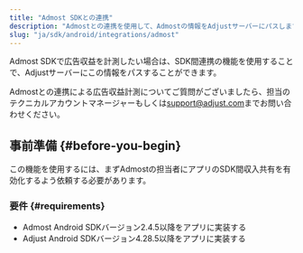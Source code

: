 ```yaml
---
title: "Admost SDKとの連携"
description: "Admostとの連携を使用して、Admostの情報をAdjustサーバーにパスします。"
slug: "ja/sdk/android/integrations/admost"
---
```


Admost SDKで広告収益を計測したい場合は、SDK間連携の機能を使用することで、Adjustサーバーにこの情報をパスすることができます。

<Callout type="note">

Admostとの連携による広告収益計測についてご質問がございましたら、担当のテクニカルアカウントマネージャーもしくは[support@adjust.com](mailto:support@adjust.com)までお問い合わせください。

</Callout>

## 事前準備 {#before-you-begin}

この機能を使用するには、まずAdmostの担当者にアプリのSDK間収入共有を有効化するよう依頼する必要があります。

### 要件 {#requirements}

-  Admost Android SDKバージョン2\.4\.5以降をアプリに実装する
-  Adjust Android SDKバージョン4\.28\.5以降をアプリに実装する
